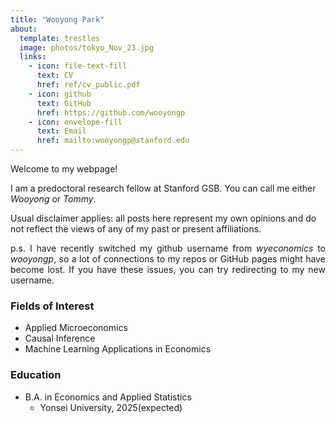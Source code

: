 ```yaml
---
title: "Wooyong Park"
about:
  template: trestles
  image: photos/tokyo_Nov_23.jpg
  links:
    - icon: file-text-fill
      text: CV
      href: ref/cv_public.pdf
    - icon: github
      text: GitHub
      href: https://github.com/wooyongp
    - icon: envelope-fill
      text: Email
      href: mailto:wooyongp@stanford.edu
---
```



Welcome to my webpage!

<p align="justify">
I am a predoctoral research fellow at Stanford GSB.
You can call me either *Wooyong* or *Tommy*. 

Usual disclaimer applies: all posts here represent my own opinions and do not reflect the views of any of my past or present affiliations.
</p>

<p align="justify">
p.s. I have recently switched my github username from *wyeconomics* to *wooyongp*, so a lot of connections to my repos or GitHub pages might have become lost. If you have these issues, you can try redirecting to my new username.
</p>

### Fields of Interest
- Applied Microeconomics
- Causal Inference
- Machine Learning Applications in Economics

### Education
- B.A. in Economics and Applied Statistics
  + Yonsei University, 2025(expected)
